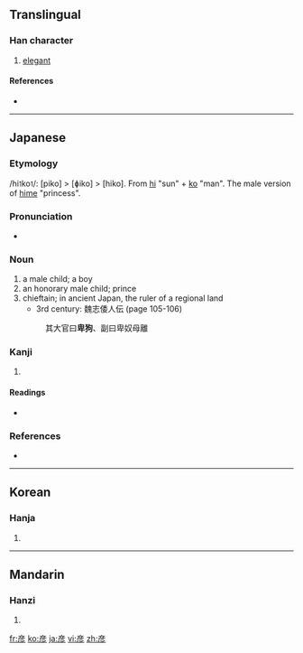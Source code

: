 {{also|彥}}
==Translingual==

===Han character===
{{Han char|rn=59|rad=彡|as=06|sn=9|four=|canj=卜竹竹竹竹 (YHHHH)}}

# [[elegant]]

====References====
* {{Han ref|kx=0363.131|dkj=09981|hdz=20854.090|uh=5F66|ud=24422}}

----

==Japanese==

===Etymology===

/hi<small>1</small>ko<small>1</small>/: [piko] > [ɸiko] > [hiko].
From [[日|hi]] "sun" + [[子|ko]] "man". The male version of [[姫|hime]] "princess".

===Pronunciation===
*{{IPA|[hiko]}}

===Noun===
{{ja-noun|k|hira=ひこ|rom=hiko}}
# a male child; a boy
# an honorary male child; prince
# chieftain; in ancient Japan, the ruler of a regional land
#*3rd century: 魏志倭人伝 (page 105-106)
#:其大官曰'''卑狗'''、副曰卑奴母離

===Kanji===
{{ja-kanji|grade=|rs=彡06}}

# {{defn|Japanese}}

====Readings====
* {{ja-readings|on=[[げん]] (gen)|kun=[[ひこ]] (hiko)}}

===References===

*{{cite book
 | last = Ishihara
 | first = Michihiro
 | authorlink = 
 | coauthors = 
 | title = Shintei Gishi Wajinden: Chūgoku Seishi Nihonden (1)
 | origyear = c. 3rd century
 | date = 1985-05-16
 | pages = p. 105-106
 | publisher = Iwanami Shoten
 | location = Tōkyō
 | language = Japanese
 | id = ISBN 4-00-334011-6
}}

----

==Korean==

===Hanja===
{{ko-hanja|hangeul=언|eumhun=|rv=eon|mr=ŏn|y=en}}

# {{defn|Korean}}

----

==Mandarin==

===Hanzi===
{{cmn-hanzi|tra=彥|pin=[[yàn]] ([[yan4]])|wg=yen<sup>4</sup>}}

# {{defn|Mandarin}}

[[fr:彦]]
[[ko:彦]]
[[ja:彦]]
[[vi:彦]]
[[zh:彦]]